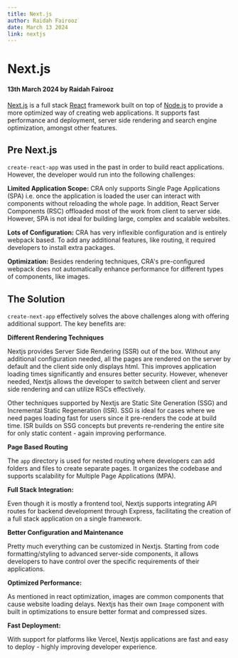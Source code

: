 ```yaml
---
title: Next.js
author: Raidah Fairooz
date: March 13 2024
link: nextjs
---
```


# Next.js

#### 13th March 2024 by Raidah Fairooz

[Next.js](https://nextjs.org) is a full stack [React](https://react.dev) framework built on top of [Node.js](https://nodejs.org/en) to provide a more optimized way of creating web applications. It supports fast performance and deployment, server side rendering and search engine optimization, amongst other features.

## Pre Next.js

`create-react-app` was used in the past in order to build react applications. However, the developer would run into the following challenges:

**Limited Application Scope:** CRA only supports Single Page Applications (SPA) i.e. once the application is loaded the user can interact with components without reloading the whole page. In addition, React Server Components (RSC) offloaded most of the work from client to server side. However, SPA is not ideal for building large, complex and scalable websites.

**Lots of Configuration:** CRA has very inflexible configuration and is entirely webpack based. To add any additional features, like routing, it required developers to install extra packages.

**Optimization:** Besides rendering techniques, CRA's pre-configured webpack does not automatically enhance performance for different types of components, like images.

## The Solution

`create-next-app` effectively solves the above challenges along with offering additional support. The key benefits are:

**Different Rendering Techniques**

Nextjs provides Server Side Rendering (SSR) out of the box. Without any additional configuration needed, all the pages are rendered on the server by default and the client side only displays html. This improves application loading times significantly and ensures better security. However, whenever needed, Nextjs allows the developer to switch between client and server side rendering and can utilize RSCs effectively.

Other techniques supported by Nextjs are Static Site Generation (SSG) and Incremental Static Regeneration (ISR). SSG is ideal for cases where we need pages loading fast for users since it pre-renders the code at build time. ISR builds on SSG concepts but prevents re-rendering the entire site for only static content - again improving performance.

**Page Based Routing**

The `app` directory is used for nested routing where developers can add folders and files to create separate pages. It organizes the codebase and supports scalability for Multiple Page Applications (MPA).

**Full Stack Integration:**

Even though it is mostly a frontend tool, Nextjs supports integrating API routes for backend development through Express, facilitating the creation of a full stack application on a single framework.

**Better Configuration and Maintenance**

Pretty much everything can be customized in Nextjs. Starting from code formatting/styling to advanced server-side components, it allows developers to have control over the specific requirements of their applications.

**Optimized Performance:**

As mentioned in react optimization, images are common components that cause website loading delays. Nextjs has their own `Image` component with built in optimizations to ensure better format and compressed sizes.

**Fast Deployment:**

With support for platforms like Vercel, Nextjs applications are fast and easy to deploy - highly improving developer experience.

##
